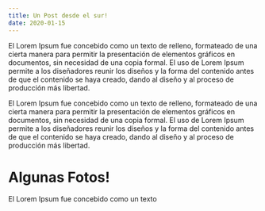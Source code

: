 ```yaml
---
title: Un Post desde el sur!
date: 2020-01-15
---
```

El Lorem Ipsum fue concebido como un texto de relleno, formateado de una cierta manera para permitir la presentación de elementos gráficos en documentos, sin necesidad de una copia formal. El uso de Lorem Ipsum permite a los diseñadores reunir los diseños y la forma del contenido antes de que el contenido se haya creado, dando al diseño y al proceso de producción más libertad.


El Lorem Ipsum fue concebido como un texto de relleno, formateado de una cierta manera para permitir la presentación de elementos gráficos en documentos, sin necesidad de una copia formal. El uso de Lorem Ipsum permite a los diseñadores reunir los diseños y la forma del contenido antes de que el contenido se haya creado, dando al diseño y al proceso de producción más libertad.


<div style={{ color: `purple` }}>
    <h1>Algunas Fotos!</h1>
    <p>El Lorem Ipsum fue concebido como un texto</p>
    <img src="https://source.unsplash.com/random/400x200" alt="" />
</div>